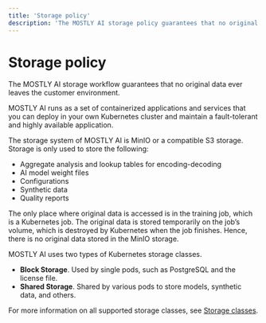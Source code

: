 ```yaml
---
title: 'Storage policy'
description: 'The MOSTLY AI storage policy guarantees that no original data ever leaves the deployment environment. In fact, it is only used to train privacy-safe GenAI models and is, after that, deleted from the temporary storage.'
---
```


# Storage policy

The MOSTLY AI storage workflow guarantees that no original data ever leaves the customer environment.

MOSTLY AI runs as a set of containerized applications and services that you can deploy in your own Kubernetes cluster and maintain a fault-tolerant and highly available application.

The storage system of MOSTLY AI is MinIO or a compatible S3 storage. Storage is only used to store the following:

* Aggregate analysis and lookup tables for encoding-decoding
* AI model weight files
* Configurations
* Synthetic data
* Quality reports

The only place where original data is accessed is in the training job, which is a Kubernetes job. The original data is stored temporarily on the job’s volume, which is destroyed by Kubernetes when the job finishes. Hence, there is no original data stored in the MinIO storage.

MOSTLY AI uses two types of Kubernetes storage classes.

* **Block Storage**. Used by single pods, such as PostgreSQL and the license file.
* **Shared Storage**. Shared by various pods to store models, synthetic data, and others.

For more information on all supported storage classes, see [Storage classes](https://docs.mostly.ai/install/architecture#supported-kubernetes-storage-classes).
